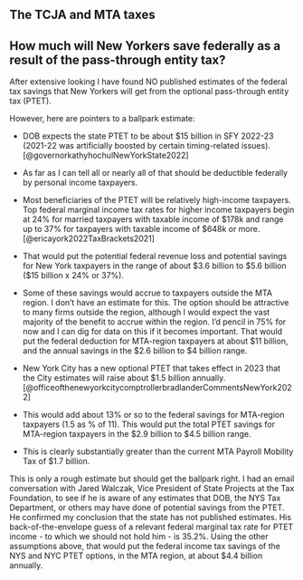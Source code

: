 ## The TCJA and MTA taxes

## How much will New Yorkers save federally as a result of the pass-through entity tax?

After extensive looking I have found NO published estimates of the federal tax savings that New Yorkers will get from the optional pass-through entity tax (PTET).

However, here are pointers to a ballpark estimate:

-   DOB expects the state PTET to be about \$15 billion in SFY 2022-23 (2021-22 was artificially boosted by certain timing-related issues). [@governorkathyhochulNewYorkState2022]

-   As far as I can tell all or nearly all of that should be deductible federally by personal income taxpayers.

-   Most beneficiaries of the PTET will be relatively high-income taxpayers. Top federal marginal income tax rates for higher income taxpayers begin at 24% for married taxpayers with taxable income of \$178k and range up to 37% for taxpayers with taxable income of \$648k or more. [@ericayork2022TaxBrackets2021]

-   That would put the potential federal revenue loss and potential savings for New York taxpayers in the range of about \$3.6 billion to \$5.6 billion (\$15 billion x 24% or 37%).

-   Some of these savings would accrue to taxpayers outside the MTA region. I don't have an estimate for this. The option should be attractive to many firms outside the region, although I would expect the vast majority of the benefit to accrue within the region. I'd pencil in 75% for now and I can dig for data on this if it becomes important. That would put the federal deduction for MTA-region taxpayers at about \$11 billion, and the annual savings in the \$2.6 billion to \$4 billion range.

-   New York City has a new optional PTET that takes effect in 2023 that the City estimates will raise about \$1.5 billion annually. [@officeofthenewyorkcitycomptrollerbradlanderCommentsNewYork2022]

-   This would add about 13% or so to the federal savings for MTA-region taxpayers (1.5 as % of 11). This would put the total PTET savings for MTA-region taxpayers in the \$2.9 billion to \$4.5 billion range.

-   This is clearly substantially greater than the current MTA Payroll Mobility Tax of \$1.7 billion.

This is only a rough estimate but should get the ballpark right. I had an email conversation with Jared Walczak, Vice President of State Projects at the Tax Foundation, to see if he is aware of any estimates that DOB, the NYS Tax Department, or others may have done of potential savings from the PTET. He confirmed my conclusion that the state has not published estimates. His back-of-the-envelope guess of a relevant federal marginal tax rate for PTET income - to which we should not hold him - is 35.2%. Using the other assumptions above, that would put the federal income tax savings of the NYS and NYC PTET options, in the MTA region, at about $4.4 billion annually.
